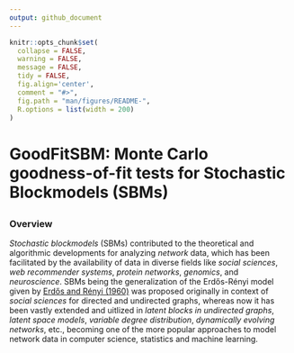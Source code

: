 ```yaml
---
output: github_document
---
```


<!-- README.md is generated from README.Rmd. Please edit that file -->

```r
knitr::opts_chunk$set(
  collapse = FALSE,
  warning = FALSE,
  message = FALSE,
  tidy = FALSE,
  fig.align='center',
  comment = "#>",
  fig.path = "man/figures/README-",
  R.options = list(width = 200)
)
```
# GoodFitSBM: Monte Carlo goodness-of-fit tests for Stochastic Blockmodels (SBMs)
<!-- <img src="man/figures/logo.png" align="right" width="150"/> -->

<!-- [![CRAN_Status_Badge](https://img.shields.io/cran/v/MatchIt?color=952100)](https://cran.r-project.org/package=lmw) [![CRAN_Downloads_Badge](https://cranlogs.r-pkg.org/badges/MatchIt?color=952100)](https://cran.r-project.org/package=lmw) -->
------
### Overview

*Stochastic blockmodels* (SBMs) contributed to the theoretical and algorithmic developments for analyzing *network* data, which has been facilitated by the availability of data in diverse fields like *social sciences*, *web recommender systems*, *protein networks*, *genomics*, and *neuroscience*. SBMs being the generalization of the Erdős-Rényi model given by [Erdős and Rényi (1960)](https://doi.org/10.1515/9781400841356.38) was proposed originally in context of *social sciences* for directed and undirected graphs, whereas now it has been vastly extended and uitlized in *latent blocks in undirected graphs*, *latent space models*, *variable degree distribution*, *dynamically evolving networks*, etc., becoming one of the more popular approaches to model network data in computer science, statistics and machine learning.



